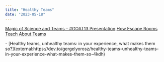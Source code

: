 ```yaml
---
title: "Healthy Teams"
date: "2023-05-18"
---
```


[Magic of Science and Teams – #GOAT13 Presentation]((/blog/magic-of-science-and-teams-presentation))
[How Escape Rooms Teach About Teams](/blog/how-escape-rooms-teach-about-teams)

<HighlightBox heading="Resource Links" variant="resourceLinks">
- [Healthy teams, unhealthy teams: in your experience, what makes them so?](external:https://dev.to/gergelyorosz/healthy-teams-unhealthy-teams-in-your-experience-what-makes-them-so-4kdh)
</HighlightBox>
